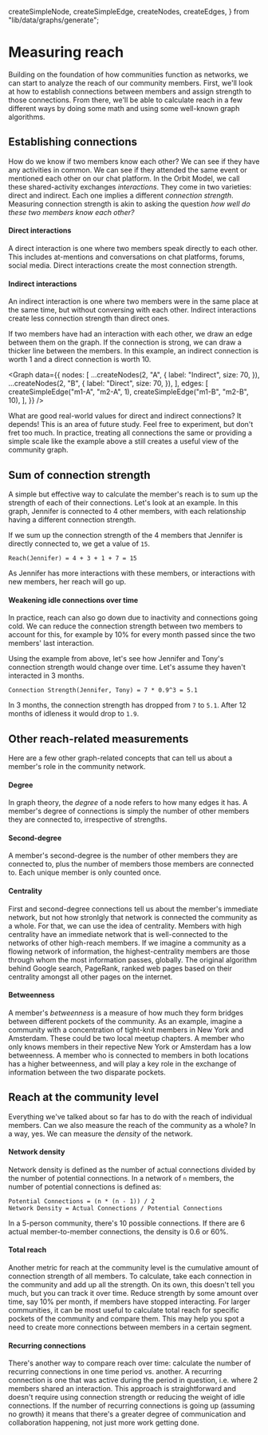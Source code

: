   createSimpleNode,
  createSimpleEdge,
  createNodes,
  createEdges,
} from "lib/data/graphs/generate";

# Measuring reach

Building on the foundation of how communities function as networks, we can start
to analyze the reach of our community members. First, we'll look at how to
establish connections between members and assign strength to those connections.
From there, we'll be able to calculate reach in a few different ways by doing
some math and using some well-known graph algorithms.

## Establishing connections

How do we know if two members know each other? We can see if they have any
activities in common. We can see if they attended the same event or mentioned
each other on our chat platform. In the Orbit Model, we call these
shared-activity exchanges _interactions_. They come in two varieties: direct and
indirect. Each one implies a different _connection strength_. Measuring
connection strength is akin to asking the question _how well do these two
members know each other?_

#### Direct interactions

A direct interaction is one where two members speak directly to each other. This includes
at-mentions and conversations on chat platforms, forums, social media. Direct interactions
create the most connection strength.

#### Indirect interactions

An indirect interaction is one where two members were in the same place at the same time,
but without conversing with each other. Indirect interactions create less connection
strength than direct ones.

If two members have had an interaction with each other, we draw an edge between them on
the graph. If the connection is strong, we can draw a thicker line between the members.
In this example, an indirect connection is worth 1 and a direct connection is worth 10.

<Graph
  data={{
    nodes: [
      ...createNodes(2, "A", {
        label: "Indirect",
        size: 70,
      }),
      ...createNodes(2, "B", {
        label: "Direct",
        size: 70,
      }),
    ],
    edges: [
      createSimpleEdge("m1-A", "m2-A", 1),
      createSimpleEdge("m1-B", "m2-B", 10),
    ],
  }}
/>

What are good real-world values for direct and indirect connections? It depends!
This is an area of future study. Feel free to experiment, but don't fret too
much. In practice, treating all connections the same or providing a simple scale
like the example above a still creates a useful view of the community graph.

## Sum of connection strength

A simple but effective way to calculate the member's reach is to sum up the
strength of each of their connections. Let's look at an example. In this graph,
Jennifer is connected to 4 other members, with each relationship having a
different connection strength.

<Graph data={withLabels} />

If we sum up the connection strength of the 4 members that Jennifer is directly
connected to, we get a value of `15`.

```
Reach(Jennifer) = 4 + 3 + 1 + 7 = 15
```

As Jennifer has more interactions with these members, or interactions with new members,
her reach will go up.

#### Weakening idle connections over time

In practice, reach can also go down due to inactivity and connections going cold.
We can reduce the connection strength between two members to account for this,
for example by 10% for every month passed since the two members' last interaction.

Using the example from above, let's see how Jennifer and Tony's connection strength
would change over time. Let's assume they haven't interacted in 3 months.

```
Connection Strength(Jennifer, Tony) = 7 * 0.9^3 = 5.1
```

In 3 months, the connection strength has dropped from `7` to `5.1`.
After 12 months of idleness it would drop to `1.9`.

## Other reach-related measurements

Here are a few other graph-related concepts that can tell us about a member's role in
the community network.

#### Degree

In graph theory, the _degree_ of a node refers to how many edges it has. A
member's degree of connections is simply the number of other members they are
connected to, irrespective of strengths.

#### Second-degree

A member's second-degree is the number of other members they are connected
to, plus the number of members those members are connected to. Each unique member
is only counted once.

#### Centrality

First and second-degree connections tell us about the member's immediate
network, but not how stronlgly that network is connected the community as a
whole. For that, we can use the idea of centrality. Members with high centrality
have an immediate network that is well-connected to the networks of other
high-reach members. If we imagine a community as a flowing network of
information, the highest-centrality members are those through whom the most
information passes, globally. The original algorithm behind Google search,
PageRank, ranked web pages based on their centrality amongst all other pages on
the internet.

#### Betweenness

A member's _betweenness_ is a measure of how much they form bridges between
different pockets of the community. As an example, imagine a community with a
concentration of tight-knit members in New York and Amsterdam. These could be
two local meetup chapters. A member who only knows members in their repective
New York or Amsterdam has a low betweenness. A member who is connected to
members in both locations has a higher betweenness, and will play a key role in
the exchange of information between the two disparate pockets.

## Reach at the community level

Everything we've talked about so far has to do with the reach of individual
members. Can we also measure the reach of the community as a whole? In a way,
yes. We can measure the _density_ of the network.

#### Network density

Network density is defined as the number of actual connections divided by the
number of potential connections. In a network of `n` members, the number of
potential connections is defined as:

```
Potential Connections = (n * (n - 1)) / 2
Network Density = Actual Connections / Potential Connections
```

In a 5-person community, there's 10 possible connections. If there are 6 actual
member-to-member connections, the density is 0.6 or 60%.

#### Total reach

Another metric for reach at the community level is the cumulative amount of
connection strength of all members. To calculate, take each connection in the
community and add up all the strength. On its own, this doesn't tell you much,
but you can track it over time. Reduce strength by some amount over time, say
10% per month, if members have stopped interacting. For larger communities, it
can be most useful to calculate total reach for specific pockets of the
community and compare them. This may help you spot a need to create more
connections between members in a certain segment.

#### Recurring connections

There's another way to compare reach over time: calculate the number of
recurring connections in one time period vs. another. A recurring connection is
one that was active during the period in question, i.e. where 2 members shared
an interaction. This approach is straightforward and doesn't require using
connection strength or reducing the weight of idle connections. If the number of
recurring connections is going up (assuming no growth) it means that there's a
greater degree of communication and collaboration happening, not just more work
getting done.
